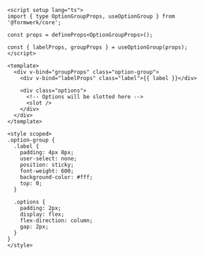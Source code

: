 ```vue collapse={20-39}
<script setup lang="ts">
import { type OptionGroupProps, useOptionGroup } from '@formwerk/core';

const props = defineProps<OptionGroupProps>();

const { labelProps, groupProps } = useOptionGroup(props);
</script>

<template>
  <div v-bind="groupProps" class="option-group">
    <div v-bind="labelProps" class="label">{{ label }}</div>

    <div class="options">
      <!-- Options will be slotted here -->
      <slot />
    </div>
  </div>
</template>

<style scoped>
.option-group {
  .label {
    padding: 4px 8px;
    user-select: none;
    position: sticky;
    font-weight: 600;
    background-color: #fff;
    top: 0;
  }

  .options {
    padding: 2px;
    display: flex;
    flex-direction: column;
    gap: 2px;
  }
}
</style>
```

